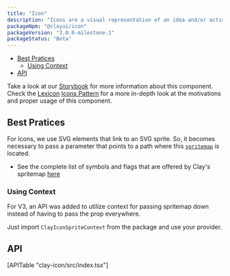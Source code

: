 ```yaml
---
title: "Icon"
description: "Icons are a visual representation of an idea and/or action."
packageNpm: "@clayui/icon"
packageVersion: "3.0.0-milestone.1"
packageStatus: "Beta"
---
```



<div class="nav-toc">

- [Best Pratices](#variants-and-best-pratices)
    - [Using Context](#using-context)
- [API](#api)

</div>

<div class="clay-site-alert alert alert-warning">
    Take a look at our <a href="https://storybook-clayui.netlify.com/?path=/story/clayicon--default">Storybook</a> for more information about this component.
</div>

<div class="clay-site-alert alert alert-info">
	Check the <a href="https://liferay.design/lexicon/">Lexicon</a> <a href="https://liferay.design/lexicon/core-components/icons/">Icons Pattern</a> for a more in-depth look at the motivations and proper usage of this component.
</div>

## Best Pratices

For Icons, we use SVG elements that link to an SVG sprite. So, it becomes necessary to pass a parameter that points to a path where this [`spritemap`](#api-spritemap) is located.

- See the complete list of symbols and flags that are offered by Clay's spritemap [here](/docs/css/components/icons.html)

<Icon />

### Using Context

<div class="clay-site-alert alert alert-info">
    For V3, an API was added to utilize context for passing spritemap down instead of having to pass the prop everywhere.
</div>

Just import `ClayIconSpriteContext` from the package and use your provider.

<IconWithContext />

## API

<div>
	[APITable "clay-icon/src/index.tsx"]
</div>
